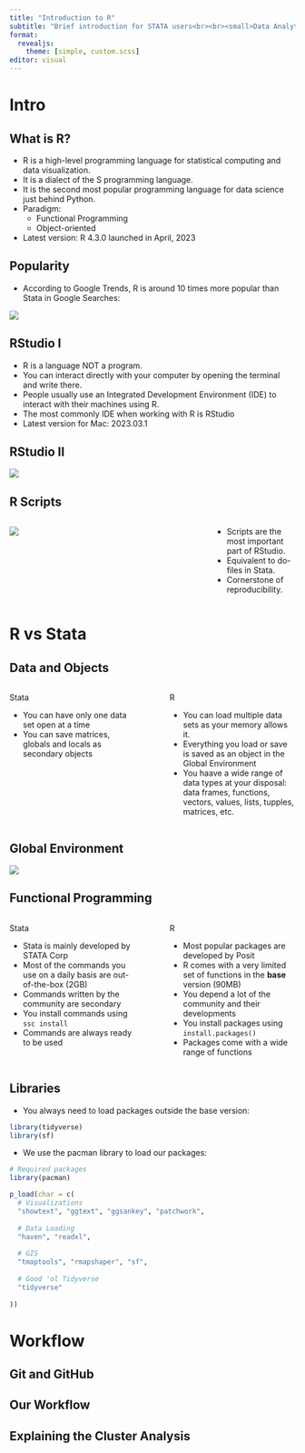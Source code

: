 ```yaml
---
title: "Introduction to R"
subtitle: "Brief introduction for STATA users<br><br><small>Data Analytics Unit</small>"
format:
  revealjs: 
    theme: [simple, custom.scss]
editor: visual
---
```


# Intro

## What is R? {.smaller}

- R is a high-level programming language for statistical computing and data visualization.
- It is a dialect of the S programming language.
- It is the second most popular programming language for data science just behind Python.
- Paradigm:
  - [Functional Programming]{.high}
  - [Object-oriented]{.high}
- Latest version: R 4.3.0 launched in April, 2023

## Popularity {.smaller}
- According to Google Trends, R is around 10 times more popular than Stata in Google Searches:

![](media/trends.png)

## RStudio I {.smaller}
- R is a language [NOT]{.high} a program.
- You can interact directly with your computer by opening the terminal and write there.
- People usually use an Integrated Development Environment (IDE) to interact with their machines using R.
- The most commonly IDE when working with R is RStudio
- Latest version for Mac: 2023.03.1

## RStudio II
![](media/rstudio.png)

## R Scripts {.smaller}
:::: {.columns}

::: {.column width="70%"}
![](media/script-example.png)
:::

::: {.column width="30%"}
- Scripts are the most important part of RStudio.
- Equivalent to do-files in Stata.
- Cornerstone of reproducibility.
:::

::::

# R vs Stata

## Data and Objects {.smaller}

:::: {.columns}

::: {.column width="48%"}
[Stata]{.chead}

- You can have [only one]{.high} data set open at a time
- You can save matrices, globals and locals as secondary objects
:::

::: {.column width="4%"}
:::

::: {.column width="48%"}
[R]{.chead}

- You can load [multiple]{.high} data sets as your memory allows it.
- Everything you load or save is saved as an [object]{.high} in the Global Environment
- You haave a wide range of data types at your disposal: data frames, functions, vectors, values, lists, tupples, matrices, etc.
:::

::::

## Global Environment

![](media/genv.png)

##  Functional Programming {.smaller}

:::: {.columns}

::: {.column width="48%"}
[Stata]{.chead}

- Stata is mainly developed by STATA Corp
- Most of the commands you use on a daily basis are out-of-the-box (2GB)
- Commands written by the community are secondary
- You install [commands]{.high} using `ssc install`
- Commands are always ready to be used
:::

::: {.column width="4%"}
:::

::: {.column width="48%"}
[R]{.chead}

- Most popular packages are developed by Posit
- R comes with a very limited set of functions in the **base** version (90MB)
- You depend a lot of the community and their developments
- You install [packages]{.high} using `install.packages()`
- Packages come with a wide range of [functions]{.high}
:::

::::

## Libraries {.smaller}
- You always need to load packages outside the [base]{.high} version:

```.r
library(tidyverse)
library(sf)
```

- We use the [pacman]{.high} library to load our packages:
```.r
# Required packages
library(pacman)

p_load(char = c(
  # Visualizations
  "showtext", "ggtext", "ggsankey", "patchwork",
  
  # Data Loading
  "haven", "readxl",
  
  # GIS
  "tmaptools", "rmapshaper", "sf",
  
  # Good 'ol Tidyverse
  "tidyverse"
  
))

```

# Workflow

## Git and GitHub


## Our Workflow

## Explaining the Cluster Analysis